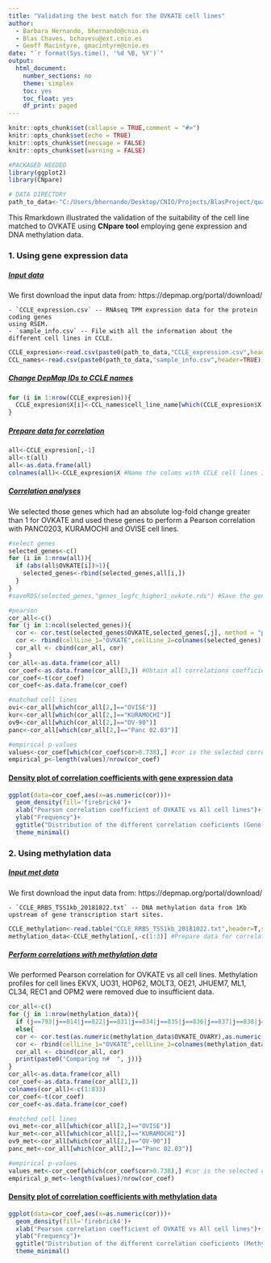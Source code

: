 ---
title: "Validating the best match for the OVKATE cell lines"
author: 
  - Barbara Hernando, bhernando@cnio.es
  - Blas Chaves, bchavesu@ext.cnio.es
  - Geoff Macintyre, gmacintyre@cnio.es
date: "`r format(Sys.time(), '%d %B, %Y')`"
output:
  html_document:
    number_sections: no
    theme: simplex
    toc: yes
    toc_float: yes
    df_print: paged
---

```{r setup, include=FALSE}
knitr::opts_chunk$set(collapse = TRUE,comment = "#>")
knitr::opts_chunk$set(echo = TRUE)
knitr::opts_chunk$set(message = FALSE)
knitr::opts_chunk$set(warning = FALSE)

#PACKAGED NEEDED
library(ggplot2)
library(CNpare)

# DATA DIRECTORY
path_to_data<-"C:/Users/bhernando/Desktop/CNIO/Projects/BlasProject/quality_tool/data/"
```


This Rmarkdown illustrated the validation of the suitability of the cell line matched to OVKATE using 
**CNpare tool** employing gene expression and DNA methylation data.


### 1. Using gene expression data

##### [Input data]{.ul}

We first download the input data from: https://depmap.org/portal/download/

    - `CCLE_expression.csv` -- RNAseq TPM expression data for the protein coding genes
    using RSEM. 
    - `sample_info.csv` -- File with all the information about the different cell lines in CCLE.
    
```{r input_gexp, include=FALSE}
CCLE_expresion<-read.csv(paste0(path_to_data,"CCLE_expression.csv",header = TRUE))
CCL_names<-read.csv(paste0(path_to_data,"sample_info.csv",header=TRUE))
```

##### [Change DepMap IDs to CCLE names]{.ul}
```{r change_names}
for (i in 1:nrow(CCLE_expresion)){
  CCLE_expresion$X[i]<-CCL_names$cell_line_name[which(CCLE_expresion$X[i]==CCL_names$DepMap_ID)]
}
```

##### [Prepare data for correlation]{.ul}
```{r data_processing}
all<-CCLE_expresion[,-1]
all<-t(all)
all<-as.data.frame(all)
colnames(all)<-CCLE_expresion$X #Name the colums with CCLE cell lines ID
```

##### [Correlation analyses]{.ul}

We selected those genes which had an absolute log-fold change greater than 1 for OVKATE and used these genes to perform a Pearson correlation with PANC0203, KURAMOCHI and OVISE cell lines.

```{r analysis}
#select genes
selected_genes<-c()
for (i in 1:nrow(all)){
  if (abs(all$OVKATE[i])>1){
    selected_genes<-rbind(selected_genes,all[i,])
  }
}
#saveRDS(selected_genes,"genes_logfc_higher1_ovkate.rds") #Save the generated data

#pearson
cor_all<-c()
for (j in 1:ncol(selected_genes)){
  cor <- cor.test(selected_genes$OVKATE,selected_genes[,j], method = "pearson")
  cor <- rbind(cellLine_1="OVKATE",cellLine_2=colnames(selected_genes)[j],cor=cor$estimate,p.val=cor$p.value)
  cor_all <- cbind(cor_all, cor)
}
cor_all<-as.data.frame(cor_all)
cor_coef<-as.data.frame(cor_all[3,]) #Obtain all correlations coefficients
cor_coef<-t(cor_coef)
cor_coef<-as.data.frame(cor_coef)

#matched cell lines
ovi<-cor_all[which(cor_all[2,]=="OVISE")]
kur<-cor_all[which(cor_all[2,]=="KURAMOCHI")]
ov9<-cor_all[which(cor_all[2,]=="OV-90")]
panc<-cor_all[which(cor_all[2,]=="Panc 02.03")]

#empirical p-values
values<-cor_coef[which(cor_coef$cor>0.738),] #cor is the selected correlation coefficient
empirical_p<-length(values)/nrow(cor_coef)
```

#### [Density plot of correlation coefficients with gene expression data]{.ul}
```{r densityplot_gexp, fig1, fig.height = 4, fig.width = 8, fig.align = "center", eval=TRUE, echo=FALSE}
ggplot(data=cor_coef,aes(x=as.numeric(cor)))+
  geom_density(fill='firebrick4')+
  xlab("Pearson correlation coefficient of OVKATE vs All cell lines")+
  ylab("Frequency")+
  ggtitle("Distribution of the different correlation coeficients (Gene-expression)")+
  theme_minimal()
```


### 2. Using methylation data

##### [Input met data]{.ul}

We first download the input data from: https://depmap.org/portal/download/

    - `CCLE_RRBS_TSS1kb_20181022.txt` -- DNA methylation data from 1Kb upstream of gene transcription start sites. 
    
```{r input_met, include=FALSE}
CCLE_methylation<-read.table("CCLE_RRBS_TSS1kb_20181022.txt",header=T,sep="\t")
methylation_data<-CCLE_methylation[,-c(1:3)] #Prepare data for correlation
```

##### [Perform correlations with methylation data]{.ul}

We performed Pearson correlation for OVKATE vs all cell lines. Methylation profiles for cell lines EKVX, UO31, HOP62, MOLT3, OE21, JHUEM7, ML1, CL34, REC1 and OPM2 were removed due to insufficient data.

```{r met_analysis}
cor_all<-c()
for (j in 1:nrow(methylation_data)){
  if (j==793|j==814|j==822|j==831|j==834|j==835|j==836|j==837|j==838|j==839){}
  else{
  cor <- cor.test(as.numeric(methylation_data$OVKATE_OVARY),as.numeric(methylation_data[,j]), method = "pearson")
  cor <- rbind(cellLine_1="OVKATE",cellLine_2=colnames(methylation_data)[j],cor=cor$estimate) 
  cor_all <- cbind(cor_all, cor)
  print(paste0("Comparing n#  ", j))}
}
cor_all<-as.data.frame(cor_all)
cor_coef<-as.data.frame(cor_all[3,])
colnames(cor_all)<-c(1:833)
cor_coef<-t(cor_coef)
cor_coef<-as.data.frame(cor_coef)

#matched cell lines
ovi_met<-cor_all[which(cor_all[2,]=="OVISE")]
kur_met<-cor_all[which(cor_all[2,]=="KURAMOCHI")]
ov9_met<-cor_all[which(cor_all[2,]=="OV-90")]
panc_met<-cor_all[which(cor_all[2,]=="Panc 02.03")]

#empirical p-values
values_met<-cor_coef[which(cor_coef$cor>0.738),] #cor is the selected correlation coefficient
empirical_p_met<-length(values)/nrow(cor_coef)
```

#### [Density plot of correlation coefficients with methylation data]{.ul}
```{r densityplot_meth, fig2, fig.height = 4, fig.width = 8, fig.align = "center", eval=TRUE, echo=FALSE}
ggplot(data=cor_coef,aes(x=as.numeric(cor)))+
  geom_density(fill='firebrick4')+
  xlab("Pearson correlation coefficient of OVKATE vs All cell lines")+
  ylab("Frequency")+
  ggtitle("Distribution of the different correlation coeficients (Methylation data)")+
  theme_minimal()
```
